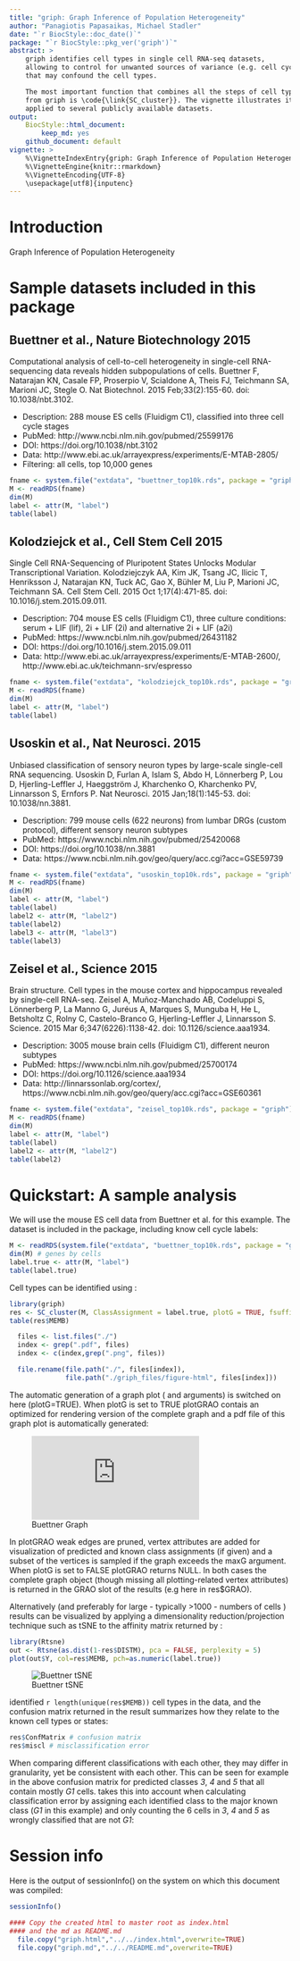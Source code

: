 ```yaml
---
title: "griph: Graph Inference of Population Heterogeneity"
author: "Panagiotis Papasaikas, Michael Stadler"
date: "`r BiocStyle::doc_date()`"
package: "`r BiocStyle::pkg_ver('griph')`"
abstract: >
    griph identifies cell types in single cell RNA-seq datasets,
    allowing to control for unwanted sources of variance (e.g. cell cycle)
    that may confound the cell types.

    The most important function that combines all the steps of cell type identification
    from griph is \code{\link{SC_cluster}}. The vignette illustrates its use
    applied to several publicly available datasets.
output: 
    BiocStyle::html_document:
        keep_md: yes
    github_document: default
vignette: >
    %\VignetteIndexEntry{griph: Graph Inference of Population Heterogeneity}
    %\VignetteEngine{knitr::rmarkdown}
    %\VignetteEncoding{UTF-8}
    \usepackage[utf8]{inputenc}
---
```


# Introduction
Graph Inference of Population Heterogeneity

# Sample datasets included in this package  

## Buettner et al., Nature Biotechnology 2015
Computational analysis of cell-to-cell heterogeneity in single-cell RNA-sequencing data reveals hidden subpopulations of cells. Buettner F, Natarajan KN, Casale FP, Proserpio V, Scialdone A, Theis FJ, Teichmann SA, Marioni JC, Stegle O. Nat Biotechnol. 2015 Feb;33(2):155-60. doi: 10.1038/nbt.3102.  

- Description: 288 mouse ES cells (Fluidigm C1), classified into three cell cycle stages
- PubMed: http://www.ncbi.nlm.nih.gov/pubmed/25599176
- DOI: https://doi.org/10.1038/nbt.3102
- Data: http://www.ebi.ac.uk/arrayexpress/experiments/E-MTAB-2805/
- Filtering: all cells, top 10,000 genes

```r
fname <- system.file("extdata", "buettner_top10k.rds", package = "griph")
M <- readRDS(fname)
dim(M)
label <- attr(M, "label")
table(label)
```


## Kolodziejck et al., Cell Stem Cell 2015
Single Cell RNA-Sequencing of Pluripotent States Unlocks Modular Transcriptional Variation. Kolodziejczyk AA, Kim JK, Tsang JC, Ilicic T, Henriksson J, Natarajan KN, Tuck AC, Gao X, Bühler M, Liu P, Marioni JC, Teichmann SA. Cell Stem Cell. 2015 Oct 1;17(4):471-85. doi: 10.1016/j.stem.2015.09.011.

- Description: 704 mouse ES cells (Fluidigm C1), three culture conditions: serum + LIF (lif), 2i + LIF (2i) and alternative 2i + LIF (a2i)
- PubMed: https://www.ncbi.nlm.nih.gov/pubmed/26431182  
- DOI: https://doi.org/10.1016/j.stem.2015.09.011  
- Data: http://www.ebi.ac.uk/arrayexpress/experiments/E-MTAB-2600/, http://www.ebi.ac.uk/teichmann-srv/espresso  

```r
fname <- system.file("extdata", "kolodziejck_top10k.rds", package = "griph")
M <- readRDS(fname)
dim(M)
label <- attr(M, "label")
table(label)
```

## Usoskin et al., Nat Neurosci. 2015
Unbiased classification of sensory neuron types by large-scale single-cell RNA sequencing. Usoskin D, Furlan A, Islam S, Abdo H, Lönnerberg P, Lou D, Hjerling-Leffler J, Haeggström J, Kharchenko O, Kharchenko PV, Linnarsson S, Ernfors P. Nat Neurosci. 2015 Jan;18(1):145-53. doi: 10.1038/nn.3881.

- Description: 799 mouse cells (622 neurons) from lumbar DRGs (custom protocol), different sensory neuron subtypes
- PubMed: https://www.ncbi.nlm.nih.gov/pubmed/25420068  
- DOI: https://doi.org/10.1038/nn.3881  
- Data: https://www.ncbi.nlm.nih.gov/geo/query/acc.cgi?acc=GSE59739  

```r
fname <- system.file("extdata", "usoskin_top10k.rds", package = "griph")
M <- readRDS(fname)
dim(M)
label <- attr(M, "label")
table(label)
label2 <- attr(M, "label2")
table(label2)
label3 <- attr(M, "label3")
table(label3)
```

## Zeisel et al., Science 2015
Brain structure. Cell types in the mouse cortex and hippocampus revealed by single-cell RNA-seq. Zeisel A, Muñoz-Manchado AB, Codeluppi S, Lönnerberg P, La Manno G, Juréus A, Marques S, Munguba H, He L, Betsholtz C, Rolny C, Castelo-Branco G, Hjerling-Leffler J, Linnarsson S. Science. 2015 Mar 6;347(6226):1138-42. doi: 10.1126/science.aaa1934.

- Description: 3005 mouse brain cells (Fluidigm C1), different neuron subtypes
- PubMed: https://www.ncbi.nlm.nih.gov/pubmed/25700174  
- DOI: https://doi.org/10.1126/science.aaa1934  
- Data: http://linnarssonlab.org/cortex/, https://www.ncbi.nlm.nih.gov/geo/query/acc.cgi?acc=GSE60361  

```r
fname <- system.file("extdata", "zeisel_top10k.rds", package = "griph")
M <- readRDS(fname)
dim(M)
label <- attr(M, "label")
table(label)
label2 <- attr(M, "label2")
table(label2)
```



# Quickstart: A sample analysis
We will use the mouse ES cell data from Buettner et al. for this example. The dataset is
included in the package, including know cell cycle labels:  
```r
M <- readRDS(system.file("extdata", "buettner_top10k.rds", package = "griph"))
dim(M) # genes by cells
label.true <- attr(M, "label")
table(label.true)
```

Cell types can be identified using \code{\link{SC_cluster}}:  
```r
library(griph)
res <- SC_cluster(M, ClassAssignment = label.true, plotG = TRUE, fsuffix='buettner')
table(res$MEMB)
```
```r
  files <- list.files("./")
  index <- grep(".pdf", files)
  index <- c(index,grep(".png", files))

  file.rename(file.path("./", files[index]),
              file.path("./griph_files/figure-html", files[index]))
```


The automatic generation of a graph plot (\code{plotG} and \code{plotSP} arguments) is
switched on here (plotG=TRUE). When plotG is set to TRUE plotGRAO contais an optimized for rendering version of the complete graph and a pdf file of this graph plot is automatically generated:

![Buettner Graph](https://github.com/ppapasaikas/griph/blob/master/griph/vignettes/griph_files/figure-html/graph_buettner.pdf)

In plotGRAO weak edges are pruned, vertex attributes are added for visualization of predicted and known class assignments (if given) and a subset of the vertices is sampled if the graph exceeds the maxG argument. When plotG is set to FALSE plotGRAO returns NULL. In both cases the complete graph object (though missing all plotting-related vertex attributes) is returned in the GRAO slot of the results (e.g here in res$GRAO).


Alternatively (and preferably for large - typically >1000 - numbers of cells ) results can be visualized by applying a dimensionality reduction/projection technique such as tSNE to the affinity
matrix returned by \code{griph}:  
```r
library(Rtsne)
out <- Rtsne(as.dist(1-res$DISTM), pca = FALSE, perplexity = 5)
plot(out$Y, col=res$MEMB, pch=as.numeric(label.true))
```

![Buettner tSNE](https://github.com/ppapasaikas/griph/blob/master/griph/vignettes/griph_files/figure-html/buettner_tsne-1.png)

\code{\link{SC_cluster}} identified `r length(unique(res$MEMB))`
cell types in the data, and the confusion matrix returned in the result summarizes
how they relate to the known cell types or states:  
```r
res$ConfMatrix # confusion matrix
res$miscl # misclassification error
```

When comparing different classifications with each other, they may differ in granularity,
yet be consistent with each other. This can be seen for example in the above confusion
matrix for predicted classes *3*, *4* and *5* that all contain mostly *G1* cells.
\code{griph} takes this into account when calculating classification error by assigning
each identified class to the major known class (*G1* in this example) and only counting
the 6 cells in *3*, *4* and *5* as wrongly classified that are not *G1*:  




# Session info {.unnumbered}
Here is the output of sessionInfo() on the system on which this document was compiled:
```r
sessionInfo()
```



```r
#### Copy the created html to master root as index.html
#### and the md as README.md
  file.copy("griph.html","../../index.html",overwrite=TRUE)
  file.copy("griph.md","../../README.md",overwrite=TRUE)
```

